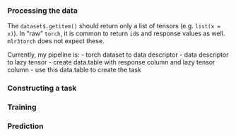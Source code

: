 ### Processing the data

The `dataset$.getitem()` should return only a list of tensors (e.g. `list(x = x)`).
In "raw" `torch`, it is common to return `id`s and response values as well. `mlr3torch` does not expect these.

Currently, my pipeline is:
- torch dataset to data descriptor
- data descriptor to lazy tensor
- create data.table with response column and lazy tensor column
- use this data.table to create the task

### Constructing a task

### Training

### Prediction